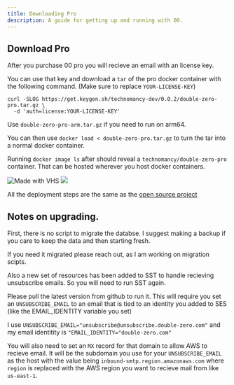 ```yaml
---
title: Downloading Pro
description: A guide for getting up and running with 00.
---
```


## Download Pro

After you purchase 00 pro you will recieve an email with an license key.

You can use that key and download a `tar` of the pro docker container with the following command. (Make sure to replace `YOUR-LICENSE-KEY`)

```
curl -SLOG https://get.keygen.sh/technomancy-dev/0.0.2/double-zero-pro.tar.gz \
  -d 'auth=license:YOUR-LICENSE-KEY'
```
Use `double-zero-pro-arm.tar.gz` if you need to run on arm64.

You can then use `docker load < double-zero-pro.tar.gz` to turn the tar into a normal docker container.

Running `docker image ls` after should reveal a `technomancy/double-zero-pro` container. That can be hosted wherever you host docker containers.


<div style={{ position: "relative", marginTop: "15px" }}>
<img src="https://vhs.charm.sh/vhs-581O6CT98hYiq7kiSsRlZn.gif" alt="Made with VHS"/>
<a alt="Gif of the above instructions being typed into terminal." href="https://vhs.charm.sh">
  <img style={{ position: "absolute", top: "-25px", right: "-50px" }} src="https://stuff.charm.sh/vhs/badge.svg"/>
</a>
</div>

All the deployment steps are the same as the [open source project](https://github.com/technomancy-dev/00)

## Notes on upgrading.

First, there is no script to migrate the databse. I suggest making a backup if you care to keep the data and then starting fresh.

If you need it migrated please reach out, as I am working on migration scipts.

Also a new set of resources has been added to SST to handle recieving unsubscribe emails. So you will need to run SST again.

Please pull the latest version from github to run it. This will require you set an `UNSUBSCRIBE_EMAIL` to an email that is tied to an identity you added to SES (like the EMAIL_IDENTITY variable you set)

I use `UNSUBSCRIBE_EMAIL="unsubscribe@unsubscribe.double-zero.com"` and my email identitity is `"EMAIL_IDENTITY="double-zero.com"`

You will also need to set an `MX` record for that domain to allow AWS to recieve email. It will be the subdomain you use for your `UNSUBSCRIBE_EMAIL` as the host with the value being `inbound-smtp.region.amazonaws.com` where `region` is replaced with the AWS region you want to recieve mail from like `us-east-1`.
